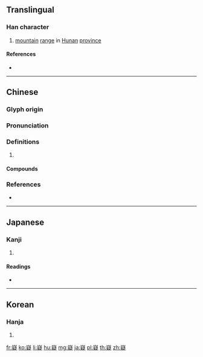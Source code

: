 ==Translingual==

===Han character===
{{Han char|rn=46|rad=山|as=14|sn=17|four=22481|canj=UPKO|ids=⿱山疑}}

# [[mountain]] [[range]] in [[Hunan]] [[province]]

====References====
* {{Han ref|kx=0321.090|dkj=08545|dj=0621.160|hdz=10803.030|uh=5DB7|ud=23991|bh=ECDA|bd=60634}}

----

==Chinese==
{{zh-forms}}

===Glyph origin===
{{Han etym}}

===Pronunciation===
{{zh-pron
|m=yí
|c=jik6,ji4
|mc=y
|oc=y
|cat=
}}

===Definitions===
{{zh-hanzi}}

# {{rfdef|zh}}

====Compounds====
{{zh-der|岐嶷|嶷然|嶷岌|嶷嶷|嵬嶷|九嶷山}}

===References===
* {{R:yue:mfccd}}

----

==Japanese==

===Kanji===
{{ja-kanji|grade=|rs=山14}}

# {{defn|lang=ja|sort=山14}}

====Readings====
* {{ja-readings|on=[[ぎ]] (gi), [[ぎょく]] (gyoku)|kun=[[さとい]] (satoi)}}

----

==Korean==

===Hanja===
{{ko-hanja|hangeul=의|rv=ui|mr=ŭi}}

# {{defn|lang=ko|sort=山14}}

[[fr:嶷]]
[[ko:嶷]]
[[li:嶷]]
[[hu:嶷]]
[[mg:嶷]]
[[ja:嶷]]
[[pl:嶷]]
[[th:嶷]]
[[zh:嶷]]